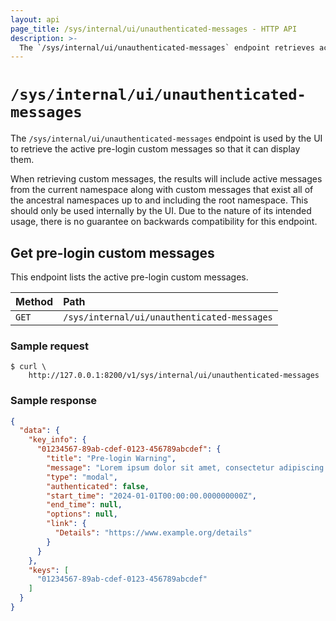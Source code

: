 ```yaml
---
layout: api
page_title: /sys/internal/ui/unauthenticated-messages - HTTP API
description: >-
  The `/sys/internal/ui/unauthenticated-messages` endpoint retrieves active pre-login custom messages.
---
```


# `/sys/internal/ui/unauthenticated-messages`

The `/sys/internal/ui/unauthenticated-messages` endpoint is used by the UI to
retrieve the active pre-login custom messages so that it can display them.

When retrieving custom messages, the results will include active messages from
the current namespace along with custom messages that exist all of the ancestral
namespaces up to and including the root namespace.
This should only be used internally by the UI. Due to the nature of its
intended usage, there is no guarantee on backwards compatibility for this endpoint.

## Get pre-login custom messages

This endpoint lists the active pre-login custom messages.

| Method | Path                                        |
| :----- | :------------------------------------------ |
| `GET`  | `/sys/internal/ui/unauthenticated-messages` |

### Sample request

```shell-session
$ curl \
    http://127.0.0.1:8200/v1/sys/internal/ui/unauthenticated-messages
```

### Sample response

```json
{
  "data": {
    "key_info": {
      "01234567-89ab-cdef-0123-456789abcdef": {
        "title": "Pre-login Warning",
        "message": "Lorem ipsum dolor sit amet, consectetur adipiscing elit. Curabitur nulla augue, placerat quis risus blandit, molestie imperdiet massa. Sed blandit rutrum odio quis varius. Fusce purus orci, maximus ac libero.",
        "type": "modal",
        "authenticated": false,
        "start_time": "2024-01-01T00:00:00.000000000Z",
        "end_time": null,
        "options": null,
        "link": {
          "Details": "https://www.example.org/details"
        }
      }
    },
    "keys": [
      "01234567-89ab-cdef-0123-456789abcdef"
    ]
  }
}
```
